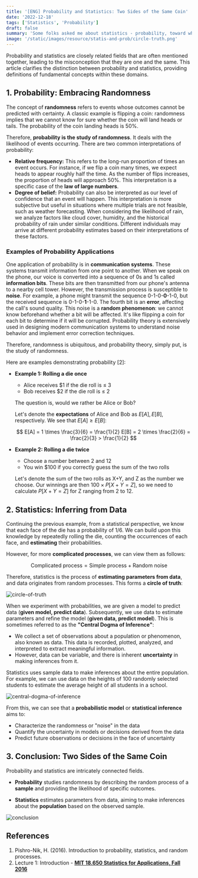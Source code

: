 ```yaml
---
title: '[ENG] Probability and Statistics: Two Sides of the Same Coin'
date: '2022-12-18'
tags: ['Statistics', 'Probability']
draft: false
summary: 'Some folks asked me about statistics - probability, toward which I answered that I had only studied a bit and knew very little about statistics. Then they said are these are one?. In fact, Statistics and Probability are distinct from one another'
image: '/static/images/resource/statis-and-prob/circle-truth.png'
---
```


<TOCInline toc={props.toc}/>

Probability and statistics are closely related fields that are often mentioned together, leading to the misconception that they are one and the same. This article clarifies the distinction between probability and statistics, providing definitions of fundamental concepts within these domains.

## 1. Probability: Embracing Randomness

The concept of **randomness** refers to events whose outcomes cannot be predicted with certainty. A classic example is flipping a coin: randomness implies that we cannot know for sure whether the coin will land heads or tails. The probability of the coin landing heads is 50%.

Therefore, **probability is the study of randomness**. It deals with the likelihood of events occurring. There are two common interpretations of probability:

- **Relative frequency:** This refers to the long-run proportion of times an event occurs. For instance, if we flip a coin many times, we expect heads to appear roughly half the time. As the number of flips increases, the proportion of heads will approach 50%. This interpretation is a specific case of the **law of large numbers**.
- **Degree of belief:** Probability can also be interpreted as our level of confidence that an event will happen. This interpretation is more subjective but useful in situations where multiple trials are not feasible, such as weather forecasting. When considering the likelihood of rain, we analyze factors like cloud cover, humidity, and the historical probability of rain under similar conditions. Different individuals may arrive at different probability estimates based on their interpretations of these factors.

### Examples of Probability Applications

One application of probability is in **communication systems**. These systems transmit information from one point to another. When we speak on the phone, our voice is converted into a sequence of 0s and 1s called **information bits**. These bits are then transmitted from our phone's antenna to a nearby cell tower. However, the transmission process is susceptible to **noise**. For example, a phone might transmit the sequence 0-1-0-**0**-1-0, but the received sequence is 0-1-0-**1**-1-0. The fourth bit is an **error**, affecting the call's sound quality. This noise is a **random phenomenon**: we cannot know beforehand whether a bit will be affected. It's like flipping a coin for each bit to determine if it will be corrupted. Probability theory is extensively used in designing modern communication systems to understand noise behavior and implement error correction techniques.

Therefore, randomness is ubiquitous, and probability theory, simply put, is the study of randomness.

Here are examples demonstrating probability [2]:

* **Example 1: Rolling a die once**

  - Alice receives $1 if the die roll is ≤ 3
  - Bob receives $2 if the die roll is ≤ 2

  The question is, would we rather be Alice or Bob?

  Let's denote the **expectations** of Alice and Bob as $E[A], E[B]$, respectively. We see that $E[A] \ge E[B]$:

  $$
  E[A] = 1 \times \frac{3}{6} = \frac{1}{2}
  E[B] = 2 \times \frac{2}{6} = \frac{2}{3} > \frac{1}{2}
  $$

* **Example 2: Rolling a die twice**

  - Choose a number between 2 and 12
  - You win $100 if you correctly guess the sum of the two rolls

  Let's denote the sum of the two rolls as X+Y, and Z as the number we choose. Our winnings are then $100 \times P[X+Y = Z]$, so we need to calculate $P[X+Y=Z]$ for Z ranging from 2 to 12.

## 2. Statistics: Inferring from Data

Continuing the previous example, from a statistical perspective, we know that each face of the die has a probability of 1/6. We can build upon this knowledge by repeatedly rolling the die, counting the occurrences of each face, and **estimating** their probabilities.

However, for more **complicated processes**, we can view them as follows:

$$
\text{Complicated process} = \text{Simple process} + \text{Random noise}
$$

Therefore, statistics is the process of **estimating parameters from data**, and data originates from random processes. This forms a **circle of truth**:

![circle-of-truth](/static/images/resource/statis-and-prob/circle-truth.png)

When we experiment with probabilities, we are given a model to predict data (**given model, predict data**). Subsequently, we use data to estimate parameters and refine the model (**given data, predict model**). This is sometimes referred to as the **"Central Dogma of Inference"**:

- We collect a set of observations about a population or phenomenon, also known as data. This data is recorded, plotted, analyzed, and interpreted to extract meaningful information.
- However, data can be variable, and there is inherent **uncertainty** in making inferences from it.

Statistics uses sample data to make inferences about the entire population. For example, we can use data on the heights of 100 randomly selected students to estimate the average height of all students in a school.

![central-dogma-of-inference](/static/images/resource/statis-and-prob/central-dogma-of-inference.png)

From this, we can see that a **probabilistic model** or **statistical inference** aims to:

- Characterize the randomness or "noise" in the data
- Quantify the uncertainty in models or decisions derived from the data
- Predict future observations or decisions in the face of uncertainty

## 3. Conclusion: Two Sides of the Same Coin

Probability and statistics are intricately connected fields.

- **Probability** studies randomness by describing the random process of a **sample** and providing the likelihood of specific outcomes.

- **Statistics** estimates parameters from data, aiming to make inferences about the **population** based on the observed sample.

![conclusion](/static/images/resource/statis-and-prob/conclusion.png)

## References

1. Pishro-Nik, H. (2016). Introduction to probability, statistics, and random processes.
2. Lecture 1: Introduction - **[MIT 18.650 Statistics for Applications, Fall 2016](https://ocw.mit.edu/courses/18-650-statistics-for-applications-fall-2016/)**